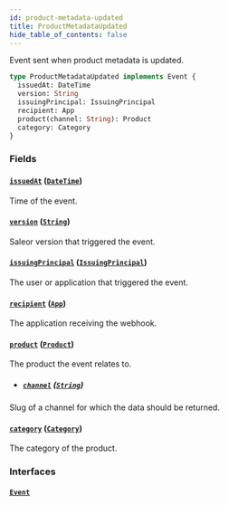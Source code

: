 ```yaml
---
id: product-metadata-updated
title: ProductMetadataUpdated
hide_table_of_contents: false
---
```


Event sent when product metadata is updated.

```graphql
type ProductMetadataUpdated implements Event {
  issuedAt: DateTime
  version: String
  issuingPrincipal: IssuingPrincipal
  recipient: App
  product(channel: String): Product
  category: Category
}
```

### Fields

#### [`issuedAt`](#) ([`DateTime`](../../../developer/api-reference/scalars/date-time))

Time of the event.

#### [`version`](#) ([`String`](../../../developer/api-reference/scalars/string))

Saleor version that triggered the event.

#### [`issuingPrincipal`](#) ([`IssuingPrincipal`](../../../developer/api-reference/unions/issuing-principal))

The user or application that triggered the event.

#### [`recipient`](#) ([`App`](../../../developer/api-reference/objects/app))

The application receiving the webhook.

#### [`product`](#) ([`Product`](../../../developer/api-reference/objects/product))

The product the event relates to.

- ##### [`channel`](#) ([`String`](../../../developer/api-reference/scalars/string))

Slug of a channel for which the data should be returned.

#### [`category`](#) ([`Category`](../../../developer/api-reference/objects/category))

The category of the product.

### Interfaces

#### [`Event`](../../../developer/api-reference/interfaces/event)
